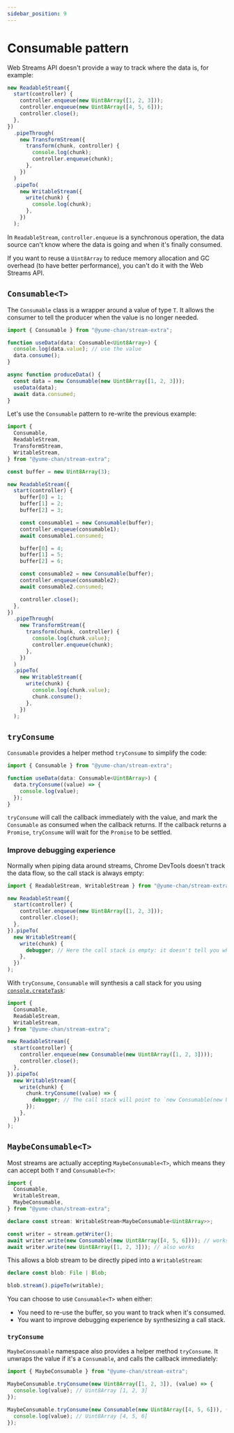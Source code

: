 ```yaml
---
sidebar_position: 9
---
```


# Consumable pattern

Web Streams API doesn't provide a way to track where the data is, for example:

```ts
new ReadableStream({
  start(controller) {
    controller.enqueue(new Uint8Array([1, 2, 3]));
    controller.enqueue(new Uint8Array([4, 5, 6]));
    controller.close();
  },
})
  .pipeThrough(
    new TransformStream({
      transform(chunk, controller) {
        console.log(chunk);
        controller.enqueue(chunk);
      },
    })
  )
  .pipeTo(
    new WritableStream({
      write(chunk) {
        console.log(chunk);
      },
    })
  );
```

In `ReadableStream`, `controller.enqueue` is a synchronous operation, the data source can't know where the data is going and when it's finally consumed.

If you want to reuse a `Uint8Array` to reduce memory allocation and GC overhead (to have better performance), you can't do it with the Web Streams API.

## `Consumable<T>`

The `Consumable` class is a wrapper around a value of type `T`. It allows the consumer to tell the producer when the value is no longer needed.

```ts
import { Consumable } from "@yume-chan/stream-extra";

function useData(data: Consumable<Uint8Array>) {
  console.log(data.value); // use the value
  data.consume();
}

async function produceData() {
  const data = new Consumable(new Uint8Array([1, 2, 3]));
  useData(data);
  await data.consumed;
}
```

Let's use the `Consumable` pattern to re-write the previous example:

```ts
import {
  Consumable,
  ReadableStream,
  TransformStream,
  WritableStream,
} from "@yume-chan/stream-extra";

const buffer = new Uint8Array(3);

new ReadableStream({
  start(controller) {
    buffer[0] = 1;
    buffer[1] = 2;
    buffer[2] = 3;

    const consumable1 = new Consumable(buffer);
    controller.enqueue(consumable1);
    await consumable1.consumed;

    buffer[0] = 4;
    buffer[1] = 5;
    buffer[2] = 6;

    const consumable2 = new Consumable(buffer);
    controller.enqueue(consumable2);
    await consumable2.consumed;

    controller.close();
  },
})
  .pipeThrough(
    new TransformStream({
      transform(chunk, controller) {
        console.log(chunk.value);
        controller.enqueue(chunk);
      },
    })
  )
  .pipeTo(
    new WritableStream({
      write(chunk) {
        console.log(chunk.value);
        chunk.consume();
      },
    })
  );
```

## `tryConsume`

`Consumable` provides a helper method `tryConsume` to simplify the code:

```ts
import { Consumable } from "@yume-chan/stream-extra";

function useData(data: Consumable<Uint8Array>) {
  data.tryConsume((value) => {
    console.log(value);
  });
}
```

`tryConsume` will call the callback immediately with the value, and mark the `Consumable` as consumed when the callback returns. If the callback returns a `Promise`, `tryConsume` will wait for the `Promise` to be settled.

### Improve debugging experience

Normally when piping data around streams, Chrome DevTools doesn't track the data flow, so the call stack is always empty:

```ts
import { ReadableStream, WritableStream } from "@yume-chan/stream-extra";

new ReadableStream({
  start(controller) {
    controller.enqueue(new Uint8Array([1, 2, 3]));
    controller.close();
  },
}).pipeTo(
  new WritableStream({
    write(chunk) {
      debugger; // Here the call stack is empty: it doesn't tell you where the `chunk` comes from
    },
  })
);
```

With `tryConsume`, `Consumable` will synthesis a call stack for you using [`console.createTask`](https://developer.chrome.com/blog/devtools-modern-web-debugging/):

```ts
import {
  Consumable,
  ReadableStream,
  WritableStream,
} from "@yume-chan/stream-extra";

new ReadableStream({
  start(controller) {
    controller.enqueue(new Consumable(new Uint8Array([1, 2, 3])));
    controller.close();
  },
}).pipeTo(
  new WritableStream({
    write(chunk) {
      chunk.tryConsume((value) => {
        debugger; // The call stack will point to `new Consumable(new Uint8Array([1, 2, 3]))`
      });
    },
  })
);
```

## `MaybeConsumable<T>`

Most streams are actually accepting `MaybeConsumable<T>`, which means they can accept both `T` and `Consumable<T>`:

```ts
import {
  Consumable,
  WritableStream,
  MaybeConsumable,
} from "@yume-chan/stream-extra";

declare const stream: WritableStream<MaybeConsumable<Uint8Array>>;

const writer = stream.getWriter();
await writer.write(new Consumable(new Uint8Array([4, 5, 6]))); // works
await writer.write(new Uint8Array([1, 2, 3])); // also works
```

This allows a blob stream to be directly piped into a `WritableStream`:

```ts
declare const blob: File | Blob;

blob.stream().pipeTo(writable);
```

You can choose to use `Consumable<T>` when either:

- You need to re-use the buffer, so you want to track when it's consumed.
- You want to improve debugging experience by synthesizing a call stack.

### `tryConsume`

`MaybeConsumable` namespace also provides a helper method `tryConsume`. It unwraps the value if it's a `Consumable`, and calls the callback immediately:

```ts
import { MaybeConsumable } from "@yume-chan/stream-extra";

MaybeConsumable.tryConsume(new Uint8Array([1, 2, 3]), (value) => {
  console.log(value); // Uint8Array [1, 2, 3]
});

MaybeConsumable.tryConsume(new Consumable(new Uint8Array([4, 5, 6])), (value) => {
  console.log(value); // Uint8Array [4, 5, 6]
});
```
